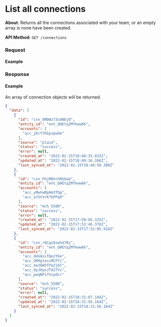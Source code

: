
# List all connections

**About**: Returns all the connections associated with your team, or an empty array is none have been created.

**API Method**: `GET /connections`

### Request

#### Example
<ConnectionsList />

### Response

#### Example

An array of connection objects will be returned.

```json
{
  "data": [
    {
      "id": "cxn_8MDWz73sdNbjD",
      "entity_id": "ent_QHEtqZMYkww66",
      "accounts": [
        "acc_jKcY7GbpzpwGm"
      ],
      "source": "plaid",
      "status": "success",
      "error": null,
      "created_at": "2022-02-15T18:48:35.033Z",
      "updated_at": "2022-02-15T18:49:16.266Z",
      "last_synced_at": "2022-02-15T18:48:58.300Z"
    },
    {
      "id": "cxn_FhjM8hchRGGwU",
      "entity_id": "ent_QHEtqZMYkww66",
      "accounts": [
        "acc_yMwVwMpHm3TQg",
        "acc_a7GtVrK7kPPq9"
      ],
      "source": "mch_5500",
      "status": "success",
      "error": null,
      "created_at": "2022-02-15T17:50:05.325Z",
      "updated_at": "2022-02-15T17:52:46.378Z",
      "last_synced_at": "2022-02-15T17:52:05.918Z"
    },
    {
      "id": "cxn_rQCgsQzwhd7Bz",
      "entity_id": "ent_QHEtqZMYkww66",
      "accounts": [
        "acc_dekAixTQezYbe",
        "acc_GRHgtescMCFYj",
        "acc_4e26W5fPa2j6t",
        "acc_dyJHynJTd27Ys",
        "acc_pwqNFx7Vcpdcr"
      ],
      "source": "mch_5500",
      "status": "success",
      "error": null,
      "created_at": "2022-02-15T18:31:07.184Z",
      "updated_at": "2022-02-15T18:31:56.164Z",
      "last_synced_at": "2022-02-15T18:31:56.164Z"
    }
  ]
}
```
